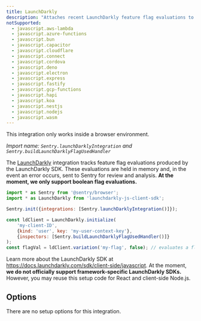 ```yaml
---
title: LaunchDarkly
description: "Attaches recent LaunchDarkly feature flag evaluations to error event context."
notSupported:
  - javascript.aws-lambda
  - javascript.azure-functions
  - javascript.bun
  - javascript.capacitor
  - javascript.cloudflare
  - javascript.connect
  - javascript.cordova
  - javascript.deno
  - javascript.electron
  - javascript.express
  - javascript.fastify
  - javascript.gcp-functions
  - javascript.hapi
  - javascript.koa
  - javascript.nestjs
  - javascript.nodejs
  - javascript.wasm
---
```


<PlatformContent includePath="feature-flags/prerelease-alert" />

<Alert level="info">

This integration only works inside a browser environment.

</Alert>

_Import name: `Sentry.launchDarklyIntegration` and `Sentry.buildLaunchDarklyFlagUsedHandler`_

The [LaunchDarkly](https://launchdarkly.com/) integration tracks feature flag evaluations produced by the LaunchDarkly SDK. These evaluations are held in memory and, in the event an error occurs, sent to Sentry for review and analysis. **At the moment, we only support boolean flag evaluations.**

```JavaScript
import * as Sentry from '@sentry/browser';
import * as LaunchDarkly from 'launchdarkly-js-client-sdk';

Sentry.init({integrations: [Sentry.launchDarklyIntegration()]});

const ldClient = LaunchDarkly.initialize(
    'my-client-ID',
    {kind: 'user', key: 'my-user-context-key'},
    {inspectors: [Sentry.buildLaunchDarklyFlagUsedHandler()]}
);
const flagVal = ldClient.variation('my-flag', false); // evaluates a flag
```

Learn more about the LaunchDarkly SDK at https://docs.launchdarkly.com/sdk/client-side/javascript.
At the moment, **we do not officially support framework-specific LaunchDarkly
SDKs.** However, you may reuse this setup code for React and client-side Node.js.

## Options

There are no setup options for this integration.

<PlatformContent includePath="feature-flags/change-tracking-cta" />
